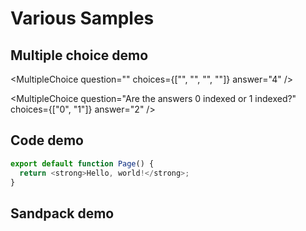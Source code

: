 # Various Samples

## Multiple choice demo


<MultipleChoice question="" choices={["", "", "", ""]} answer="4" />

<MultipleChoice
  question="Are the answers 0 indexed or 1 indexed?"
  choices={["0", "1"]}
  answer="2"
/>

## Code demo

```js filename="page.js" copy
export default function Page() {
  return <strong>Hello, world!</strong>;
}
```

## Sandpack demo


<Sandbox template="react" files={files} />
